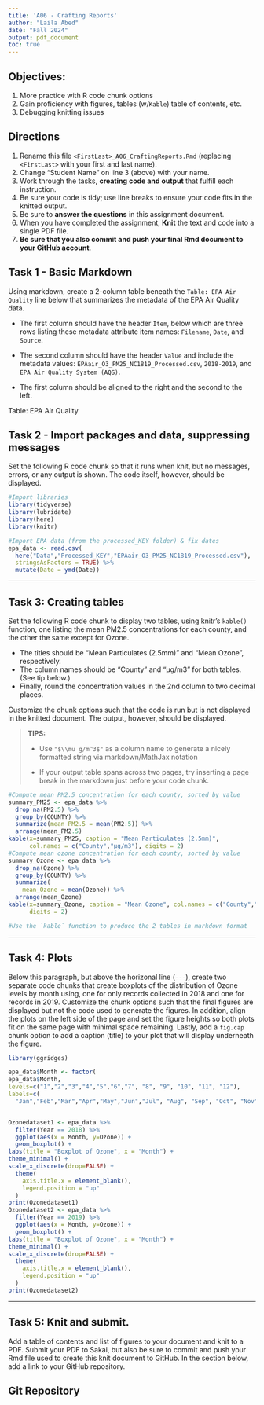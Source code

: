 ```yaml
---
title: 'A06 - Crafting Reports'
author: "Laila Abed" 
date: "Fall 2024"
output: pdf_document
toc: true
---
```


\listoffigures

## Objectives:

1.  More practice with R code chunk options
2.  Gain proficiency with figures, tables (w/`Kable`) table of contents, etc.
3.  Debugging knitting issues

## Directions

1.  Rename this file `<FirstLast>_A06_CraftingReports.Rmd` (replacing `<FirstLast>` with your first and last name).
2.  Change "Student Name" on line 3 (above) with your name.
3.  Work through the tasks, **creating code and output** that fulfill each instruction.
4.  Be sure your code is tidy; use line breaks to ensure your code fits in the knitted output.
5.  Be sure to **answer the questions** in this assignment document.
6.  When you have completed the assignment, **Knit** the text and code into a single PDF file.
7.  **Be sure that you also commit and push your final Rmd document to your GitHub account**.

## Task 1 - Basic Markdown

Using markdown, create a 2-column table beneath the `Table: EPA Air Quality` line below that summarizes the metadata of the EPA Air Quality data.

- The first column should have the header `Item`, below which are three rows listing these metadata attribute item names: `Filename`, `Date`, and `Source`.

- The second column should have the header `Value` and include the metadata values: `EPAair_O3_PM25_NC1819_Processed.csv`, `2018-2019`, and `EPA Air Quality System (AQS)`.

- The first column should be aligned to the right and the second to the left.

Table: EPA Air Quality



## Task 2 - Import packages and data, suppressing messages

Set the following R code chunk so that it runs when knit, but no messages, errors, or any output is shown. The code itself, however, should be displayed.

```r
#Import libraries
library(tidyverse)
library(lubridate)
library(here)
library(knitr)

#Import EPA data (from the processed_KEY folder) & fix dates
epa_data <- read.csv(
  here("Data","Processed_KEY","EPAair_O3_PM25_NC1819_Processed.csv"),
  stringsAsFactors = TRUE) %>% 
  mutate(Date = ymd(Date))
```

---

## Task 3: Creating tables

Set the following R code chunk to display two tables, using knitr's `kable()` function, one listing the mean PM2.5 concentrations for each county, and the other the same except for Ozone. 

-   The titles should be "Mean Particulates (2.5mm)" and "Mean Ozone", respectively. 
-   The column names should be "County" and "µg/m3" for both tables. (See tip below.)
-   Finally, round the concentration values in the 2nd column to two decimal places.

Customize the chunk options such that the code is run but is not displayed in the knitted document. The output, however, should be displayed.

> **TIPS:**
>
> -   Use `"$\\mu g/m^3$"` as a column name to generate a nicely formatted string via markdown/MathJax notation
>
> -   If your output table spans across two pages, try inserting a page break in the markdown just before your code chunk.


```r
#Compute mean PM2.5 concentration for each county, sorted by value
summary_PM25 <- epa_data %>% 
  drop_na(PM2.5) %>% 
  group_by(COUNTY) %>% 
  summarize(mean_PM2.5 = mean(PM2.5)) %>% 
  arrange(mean_PM2.5)
kable(x=summary_PM25, caption = "Mean Particulates (2.5mm)", 
      col.names = c("County","µg/m3"), digits = 2)
#Compute mean ozone concentration for each county, sorted by value
summary_Ozone <- epa_data %>% 
  drop_na(Ozone) %>% 
  group_by(COUNTY) %>% 
  summarize(
    mean_Ozone = mean(Ozone)) %>% 
  arrange(mean_Ozone)
kable(x=summary_Ozone, caption = "Mean Ozone", col.names = c("County","µg/m3"), 
      digits = 2)

#Use the `kable` function to produce the 2 tables in markdown format

```

---

## Task 4: Plots

Below this paragraph, but above the horizonal line (`---`), create two separate code chunks that create boxplots of the distribution of Ozone levels by month using, one for only records collected in 2018 and one for records in 2019. Customize the chunk options such that the final figures are displayed but not the code used to generate the figures. In addition, align the plots on the left side of the page and set the figure heights so both plots fit on the same page with minimal space remaining. Lastly, add a `fig.cap` chunk option to add a caption (title) to your plot that will display underneath the figure.

\newpage

```r
library(ggridges)

epa_data$Month <- factor(
epa_data$Month,
levels=c("1","2","3","4","5","6","7", "8", "9", "10", "11", "12"),
labels=c(
  "Jan","Feb","Mar","Apr","May","Jun","Jul", "Aug", "Sep", "Oct", "Nov","Dec"))


Ozonedataset1 <- epa_data %>% 
  filter(Year == 2018) %>% 
  ggplot(aes(x = Month, y=Ozone)) +
  geom_boxplot() +
labs(title = "Boxplot of Ozone", x = "Month") +
theme_minimal() +
scale_x_discrete(drop=FALSE) +
  theme(
    axis.title.x = element_blank(),
    legend.position = "up"
  )
print(Ozonedataset1)
Ozonedataset2 <- epa_data %>% 
  filter(Year == 2019) %>% 
  ggplot(aes(x = Month, y=Ozone)) +
  geom_boxplot() +
labs(title = "Boxplot of Ozone", x = "Month") +
theme_minimal() +
scale_x_discrete(drop=FALSE) +
  theme(
    axis.title.x = element_blank(),
    legend.position = "up"
  )
print(Ozonedataset2)

```

---

\newpage

## Task 5: Knit and submit.

Add a table of contents and list of figures to your document and knit to a PDF. Submit your PDF to Sakai, but also be sure to commit and push your Rmd file used to create this knit document to GitHub. In the section below, add a link to your GitHub repository.

## Git Repository
